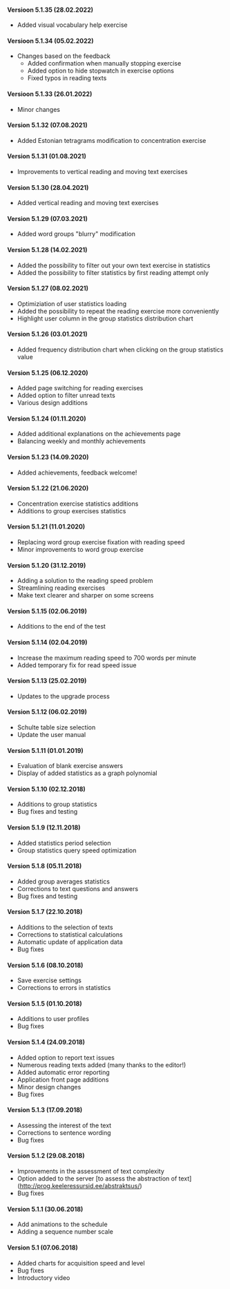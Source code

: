 #### Versioon 5.1.35 (28.02.2022)

- Added visual vocabulary help exercise

#### Versioon 5.1.34 (05.02.2022)

- Changes based on the feedback
  - Added confirmation when manually stopping exercise
  - Added option to hide stopwatch in exercise options
  - Fixed typos in reading texts

#### Versioon 5.1.33 (26.01.2022)

- Minor changes

#### Version 5.1.32 (07.08.2021)

- Added Estonian tetragrams modification to concentration exercise

#### Version 5.1.31 (01.08.2021)

- Improvements to vertical reading and moving text exercises

#### Version 5.1.30 (28.04.2021)

- Added vertical reading and moving text exercises

#### Version 5.1.29 (07.03.2021)

- Added word groups "blurry" modification

#### Version 5.1.28 (14.02.2021)

- Added the possibility to filter out your own text exercise in statistics
- Added the possibility to filter statistics by first reading attempt only

#### Version 5.1.27 (08.02.2021)

- Optimiziation of user statistics loading
- Added the possibility to repeat the reading exercise more conveniently
- Highlight user column in the group statistics distribution chart

#### Version 5.1.26 (03.01.2021)

- Added frequency distribution chart when clicking on the group statistics value

#### Version 5.1.25 (06.12.2020)

- Added page switching for reading exercises
- Added option to filter unread texts
- Various design additions

#### Version 5.1.24 (01.11.2020)

- Added additional explanations on the achievements page
- Balancing weekly and monthly achievements

#### Version 5.1.23 (14.09.2020)

- Added achievements, feedback welcome!

#### Version 5.1.22 (21.06.2020)

- Concentration exercise statistics additions
- Additions to group exercises statistics

#### Version 5.1.21 (11.01.2020)

- Replacing word group exercise fixation with reading speed
- Minor improvements to word group exercise

#### Version 5.1.20 (31.12.2019)

- Adding a solution to the reading speed problem
- Streamlining reading exercises
- Make text clearer and sharper on some screens

#### Version 5.1.15 (02.06.2019)

- Additions to the end of the test

#### Version 5.1.14 (02.04.2019)

- Increase the maximum reading speed to 700 words per minute
- Added temporary fix for read speed issue

#### Version 5.1.13 (25.02.2019)

- Updates to the upgrade process

#### Version 5.1.12 (06.02.2019)

- Schulte table size selection
- Update the user manual

#### Version 5.1.11 (01.01.2019)

- Evaluation of blank exercise answers
- Display of added statistics as a graph polynomial

#### Version 5.1.10 (02.12.2018)

- Additions to group statistics
- Bug fixes and testing

#### Version 5.1.9 (12.11.2018)

- Added statistics period selection
- Group statistics query speed optimization

#### Version 5.1.8 (05.11.2018)

- Added group averages statistics
- Corrections to text questions and answers
- Bug fixes and testing

#### Version 5.1.7 (22.10.2018)

- Additions to the selection of texts
- Corrections to statistical calculations
- Automatic update of application data
- Bug fixes

#### Version 5.1.6 (08.10.2018)

- Save exercise settings
- Corrections to errors in statistics

#### Version 5.1.5 (01.10.2018)

- Additions to user profiles
- Bug fixes

#### Version 5.1.4 (24.09.2018)

- Added option to report text issues
- Numerous reading texts added (many thanks to the editor!)
- Added automatic error reporting
- Application front page additions
- Minor design changes
- Bug fixes

#### Version 5.1.3 (17.09.2018)

- Assessing the interest of the text
- Corrections to sentence wording
- Bug fixes

#### Version 5.1.2 (29.08.2018)

- Improvements in the assessment of text complexity
- Option added to the server [to assess the abstraction of text] (http://prog.keeleressursid.ee/abstraktsus/)
- Bug fixes

#### Version 5.1.1 (30.06.2018)

- Add animations to the schedule
- Adding a sequence number scale

#### Version 5.1 (07.06.2018)

- Added charts for acquisition speed and level
- Bug fixes
- Introductory video
